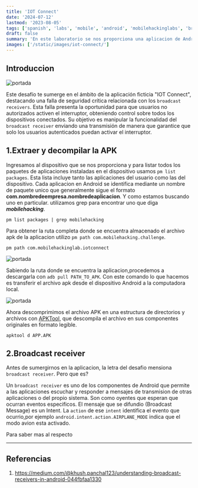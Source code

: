 ```yaml
---
title: 'IOT Connect'
date: '2024-07-12'
lastmod: '2023-08-05'
tags: ['spanish', 'labs', 'mobile', 'android', 'mobilehackinglabs', 'broadcast receiver']
draft: false
summary: 'En este laboratorio se nos proporciona una aplicacion de Android y el objetivo es encontrar una bandera. El formato tiene que ser `MHL{...}`. Para esto vamos a tener que realizar ingenieria inversa a la apk, identificar la actividad exportada, encontrar una manera de invocar la actividad y utlizar frida para escanear la memoria en busca de la bandera.'
images: ['/static/images/iot-connect/']
---
```


## Introduccion

![portada](/static/images/iot-connect/1.png)

Este desafío te sumerge en el ámbito de la aplicación ficticia "IOT Connect", 
destacando una falla de seguridad crítica relacionada con los `broadcast receivers`. 
Esta falla presenta la oportunidad para que usuarios no autorizados activen el interruptor, 
obteniendo control sobre todos los dispositivos conectados. 
Su objetivo es manipular la funcionalidad del `broadcast receiver` enviando una transmisión 
de manera que garantice que solo los usuarios autenticados puedan activar el interruptor. 

<TOCInline toc={props.toc} exclude="Introduccion" />

## 1.Extraer y decompilar la APK

Ingresamos al dispositivo que se nos proporciona y para listar todos los paquetes de aplicaciones instaladas en 
el dispositivo usamos `pm list packages`. Esta lista incluye tanto las aplicaciones del usuario como las del dispositivo. 
Cada aplicacion en Android se identifica mediante un nombre de paquete unico que generalmente sigue el formato 
**com.nombredeempresa.nombredeaplicacion**. Y como estamos buscando uno en particular. utilizamos grep para encontrar uno que diga 
**_mobilehacking_**.

```shell:ListarPaquetes
pm list packages | grep mobilehacking
```

Para obtener la ruta completa donde se encuentra almacenado el archivo apk de la aplicacion utilizo `pm path com.mobilehacking.challenge`.

```shell:RutaCompleta
pm path com.mobilehackinglab.iotconnect
```

![portada](/static/images/iot-connect/2.png)

Sabiendo la ruta donde se encuentra la aplicacion,procedemos a descargarla con `adb pull PATH_TO_APK`.
Con este comando lo que hacemos es transferir el archivo apk desde el dispositivo Android a la computadora local.

![portada](/static/images/iot-connect/3.png)


Ahora descomprimimos el archivo APK en una estructura de directorios y archivos con [APKTool](https://apktool.org/docs/the-basics/intro), que descompila el archivo en sus componentes originales en formato legible. 

```shell:Decompile
apktool d APP.APK
```

## 2.Broadcast receiver
Antes de sumergirnos en la aplicacion, la letra del desafio mensiona `broadcast receiver`. Pero que es?

Un `broadcast receiver` es uno de los componentes de Android que permite a las aplicaciones escuchar
y responder a mensajes de transmision de otras aplicaciones o del propio sistema. Son como oyentes
que esperan que ocurran eventos especificos.
El mensaje que se difundio (Broadcast Message) es un Intent. La `action` de ese `intent` identifica
el evento que ocurrio,por ejemplo `android.intent.action.AIRPLANE_MODE` indica que el modo avion 
esta activado.

Para saber mas al respecto 







---
## Referencias
1. https://medium.com/@khush.panchal123/understanding-broadcast-receivers-in-android-044fbfaa1330
